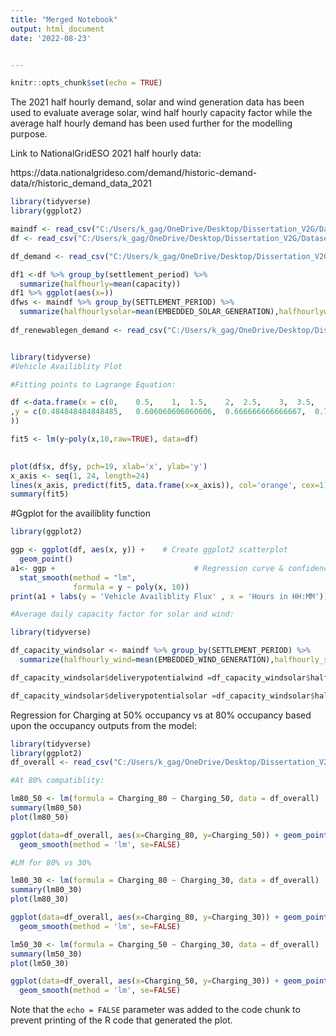 ---
title: "Merged Notebook"
output: html_document
date: '2022-08-23'


---


```{r setup, include=FALSE}
knitr::opts_chunk$set(echo = TRUE)
```


The 2021 half hourly demand, solar and wind generation data has been used to evaluate average solar, wind half hourly capacity factor while the average half hourly demand has been used further for the modelling purpose.

Link to NationalGridESO 2021 half hourly data:  

https://data.nationalgrideso.com/demand/historic-demand-data/r/historic_demand_data_2021


```{r}
library(tidyverse)
library(ggplot2)

maindf <- read_csv("C:/Users/k_gag/OneDrive/Desktop/Dissertation_V2G/Datasets/demanddata_2021.csv")
df <- read_csv("C:/Users/k_gag/OneDrive/Desktop/Dissertation_V2G/Datasets/powersettlement.csv")

df_demand <- read_csv("C:/Users/k_gag/OneDrive/Desktop/Dissertation_V2G/Datasets/halfhourlyavg.csv")

df1 <-df %>% group_by(settlement_period) %>% 
  summarize(halfhourly=mean(capacity))
df1 %>% ggplot(aes(x=))
dfws <- maindf %>% group_by(SETTLEMENT_PERIOD) %>% 
  summarize(halfhourlysolar=mean(EMBEDDED_SOLAR_GENERATION),halfhourlywind=mean(EMBEDDED_WIND_GENERATION),demand=mean(ENGLAND_WALES_DEMAND))
  
df_renewablegen_demand <- read_csv("C:/Users/k_gag/OneDrive/Desktop/Dissertation_V2G/Datasets/halfhourlysolarwind.csv")



```





```{r}

library(tidyverse)
#Vehicle Availiblity Plot

#Fitting points to Lagrange Equation:

df <-data.frame(x = c(0,	0.5,	1,	1.5,	2,	2.5,	3,	3.5,	4,	4.5,	5,	5.5,	6,	6.5,	7,	7.5,	8,	8.5,	9,	9.5,	10,	10.5,	11,	11.5,	12,	12.5,	13,	13.5,	14,	14.5,	15,	15.5,	16,	16.5,	17,	17.5,	18,	18.5,	19,	19.5,	20,	20.5,	21,	21.5,	22,	22.5,	23,	23.5)
,y = c(0.484848484848485,	0.606060606060606,	0.666666666666667,	0.787878787878788,	0.848484848484849,	0.878787878787879,	0.939393939393939,	0.954545454545455,	1,	0.787878787878788,	0.606060606060606,	0.303030303030303,	0.0606060606060606,	0.121212121212121,	0.151515151515152,	0.272727272727273,	0.303030303030303,	0.196969696969697,	0.166666666666667,	0.327272727272727,	0.212121212121212,	0.0909090909090909,	0,	0.0909090909090909,	0.181818181818182,	0.212121212121212,	0.196969696969697,	0.16969696969697,	0.145454545454545,	0.133333333333333,	0.121212121212121,	0.109090909090909,	0.096969696969697,	0.0848484848484848,	0,	0.0757575757575758,	0.181818181818182,	0.303030303030303,	0.424242424242424,	0.378787878787879,	0.351515151515152,	0.227878787878788,	0.181818181818182,	0.16969696969697,	0.145454545454545,	0.109090909090909,	0.0848484848484848,	0.0606060606060606
))

fit5 <- lm(y~poly(x,10,raw=TRUE), data=df)

            
plot(df$x, df$y, pch=19, xlab='x', ylab='y')
x_axis <- seq(1, 24, length=24)
lines(x_axis, predict(fit5, data.frame(x=x_axis)), col='orange', cex=1)
summary(fit5)

```

#Ggplot for the availiblity function

```{r}
library(ggplot2)

ggp <- ggplot(df, aes(x, y)) +    # Create ggplot2 scatterplot
  geom_point()
a1<- ggp +                               # Regression curve & confidence band
  stat_smooth(method = "lm",
              formula = y ~ poly(x, 10))
print(a1 + labs(y = 'Vehicle Availiblity Flux' , x = 'Hours in HH:MM'))

```

```{r}
#Average daily capacity factor for solar and wind:

library(tidyverse)

df_capacity_windsolar <- maindf %>% group_by(SETTLEMENT_PERIOD) %>% 
  summarize(halfhourly_wind=mean(EMBEDDED_WIND_GENERATION),halfhourly_solar=mean(EMBEDDED_SOLAR_GENERATION),capacity_wind=mean(EMBEDDED_WIND_CAPACITY),capacity_solar=mean(EMBEDDED_SOLAR_CAPACITY))

df_capacity_windsolar$deliverypotentialwind =df_capacity_windsolar$halfhourly_wind/df_capacity_windsolar$capacity_wind

df_capacity_windsolar$deliverypotentialsolar =df_capacity_windsolar$halfhourly_solar/df_capacity_windsolar$capacity_solar
```

Regression for Charging at 50% occupancy vs at 80% occupancy based upon the occupancy outputs from the model:
```{r}

library(tidyverse)
library(ggplot2)
df_overall <- read_csv("C:/Users/k_gag/OneDrive/Desktop/Dissertation_V2G/results/overall.csv")

#At 80% compatiblity:

lm80_50 <- lm(formula = Charging_80 ~ Charging_50, data = df_overall)
summary(lm80_50)
plot(lm80_50)

ggplot(data=df_overall, aes(x=Charging_80, y=Charging_50)) + geom_point(color='red') + 
  geom_smooth(method = 'lm', se=FALSE) 

```
```{r}
#LM for 80% vs 30%

lm80_30 <- lm(formula = Charging_80 ~ Charging_30, data = df_overall)
summary(lm80_30)
plot(lm80_30)

ggplot(data=df_overall, aes(x=Charging_80, y=Charging_30)) + geom_point(color='red') + 
  geom_smooth(method = 'lm', se=FALSE) 


```


```{r}

lm50_30 <- lm(formula = Charging_50 ~ Charging_30, data = df_overall)
summary(lm50_30)
plot(lm50_30)

ggplot(data=df_overall, aes(x=Charging_50, y=Charging_30)) + geom_point(color='red') + 
  geom_smooth(method = 'lm', se=FALSE) 

```



Note that the `echo = FALSE` parameter was added to the code chunk to prevent printing of the R code that generated the plot.

